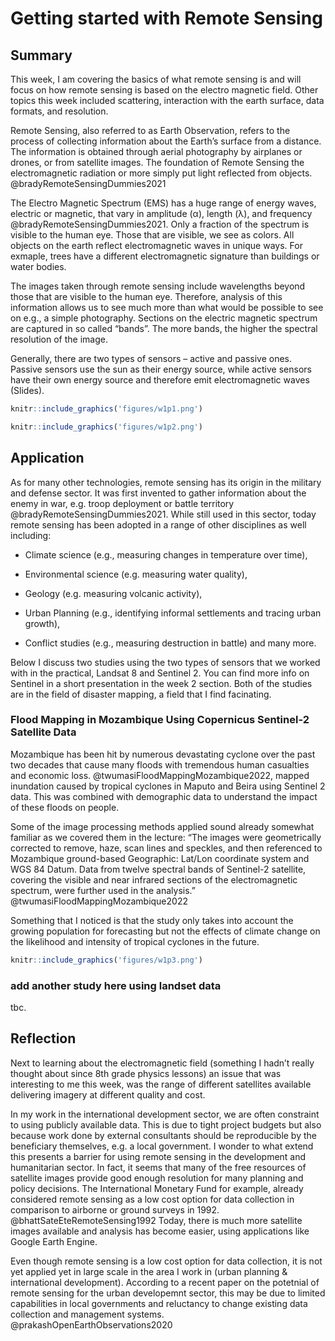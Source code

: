 # Getting started with Remote Sensing

## Summary

This week, I am covering the basics of what remote sensing is and will focus on how remote sensing is based on the electro magnetic field. Other topics this week included scattering, interaction with the earth surface, data formats, and resolution.

Remote Sensing, also referred to as Earth Observation, refers to the process of collecting information about the Earth's surface from a distance. The information is obtained through aerial photography by airplanes or drones, or from satellite images. The foundation of Remote Sensing the electromagnetic radiation or more simply put light reflected from objects. @bradyRemoteSensingDummies2021

The Electro Magnetic Spectrum (EMS) has a huge range of energy waves, electric or magnetic, that vary in amplitude (α), length (λ), and frequency @bradyRemoteSensingDummies2021. Only a fraction of the spectrum is visible to the human eye. Those that are visible, we see as colors. All objects on the earth reflect electromagnetic waves in unique ways. For exmaple, trees have a different electromagnetic signature than buildings or water bodies.

The images taken through remote sensing include wavelengths beyond those that are visible to the human eye. Therefore, analysis of this information allows us to see much more than what would be possible to see on e.g., a simple photography. Sections on the electric magnetic spectrum are captured in so called "bands". The more bands, the higher the spectral resolution of the image.

Generally, there are two types of sensors -- active and passive ones. Passive sensors use the sun as their energy source, while active sensors have their own energy source and therefore emit electromagnetic waves (Slides).

```r
knitr::include_graphics('figures/w1p1.png')
```

```r
knitr::include_graphics('figures/w1p2.png')
```

## Application

As for many other technologies, remote sensing has its origin in the military and defense sector. It was first invented to gather information about the enemy in war, e.g. troop deployment or battle territory @bradyRemoteSensingDummies2021. While still used in this sector, today remote sensing has been adopted in a range of other disciplines as well including:

-   Climate science (e.g., measuring changes in temperature over time),

-   Environmental science (e.g. measuring water quality),

-   Geology (e.g. measuring volcanic activity),

-   Urban Planning (e.g., identifying informal settlements and tracing urban growth),

-   Conflict studies (e.g., measuring destruction in battle) and many more.

Below I discuss two studies using the two types of sensors that we worked with in the practical, Landsat 8 and Sentinel 2. You can find more info on Sentinel in a short presentation in the week 2 section. Both of the studies are in the field of disaster mapping, a field that I find facinating.

### Flood Mapping in Mozambique Using Copernicus Sentinel-2 Satellite Data

Mozambique has been hit by numerous devastating cyclone over the past two decades that cause many floods with tremendous human casualties and economic loss. @twumasiFloodMappingMozambique2022, mapped inundation caused by tropical cyclones in Maputo and Beira using Sentinel 2 data. This was combined with demographic data to understand the impact of these floods on people.

Some of the image processing methods applied sound already somewhat familiar as we covered them in the lecture: "The images were geometrically corrected to remove, haze, scan lines and speckles, and then referenced to Mozambique ground-based Geographic: Lat/Lon coordinate system and WGS 84 Datum. Data from twelve spectral bands of Sentinel-2 satellite, covering the visible and near infrared sections of the electromagnetic spectrum, were further used in the analysis." @twumasiFloodMappingMozambique2022

Something that I noticed is that the study only takes into account the growing population for forecasting but not the effects of climate change on the likelihood and intensity of tropical cyclones in the future.

```r
knitr::include_graphics('figures/w1p3.png')
```

### add another study here using landset data

tbc.

## Reflection

Next to learning about the electromagnetic field (something I hadn't really thought about since 8th grade physics lessons) an issue that was interesting to me this week, was the range of different satellites available delivering imagery at different quality and cost.

In my work in the international development sector, we are often constraint to using publicly available data. This is due to tight project budgets but also because work done by external consultants should be reproducible by the beneficiary themselves, e.g. a local government. I wonder to what extend this presents a barrier for using remote sensing in the development and humanitarian sector. In fact, it seems that many of the free resources of satellite images provide good enough resolution for many planning and policy decisions. The International Monetary Fund for example, already considered remote sensing as a low cost option for data collection in comparison to airborne or ground surveys in 1992. @bhattSateEteRemoteSensing1992 Today, there is much more satellite images available and analysis has become easier, using applications like Google Earth Engine.

Even though remote sensing is a low cost option for data collection, it is not yet applied yet in large scale in the area I work in (urban planning & international development). According to a recent paper on the potetnial of remote sensing for the urban developemnt sector, this may be due to limited capabilities in local governments and reluctancy to change existing data collection and management systems. @prakashOpenEarthObservations2020
